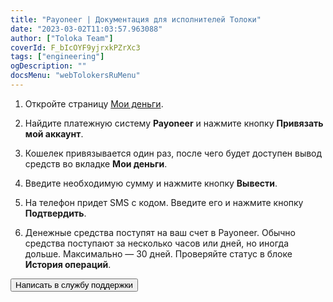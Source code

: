 ```yaml
---
title: "Payoneer | Документация для исполнителей Толоки"
date: "2023-03-02T11:03:57.963088"
author: ["Toloka Team"]
coverId: F_bIcOYF9yjrxkPZrXc3
tags: ["engineering"]
ogDescription: ""
docsMenu: "webTolokersRuMenu"
---
```



<RuPayoneerContent1/>

<RuPopupInfoPayoneerConditions/>

<RuPayoneerContent2/>

1. Откройте страницу [Мои деньги](https://toloka.yandex.ru/profile/money).

1. Найдите платежную систему **Payoneer** и нажмите кнопку **Привязать мой аккаунт**.

1. Кошелек привязывается один раз, после чего будет доступен вывод средств во вкладке **Мои деньги**.

1. Введите необходимую сумму и нажмите кнопку **Вывести**.

1. На телефон придет SMS с кодом. Введите его и нажмите кнопку **Подтвердить**.

1. Денежные средства поступят на ваш счет в Payoneer. Обычно средства поступают за несколько часов или дней, но иногда дольше. Максимально — 30 дней. Проверяйте статус в блоке **История операций**.

<RuPayoneerContent3/>

<Button themeColor="light" view="default" size="l" type="link" url="../../troubleshooting/troubleshooting#money_withdrawal">Написать в службу поддержки</Button>
